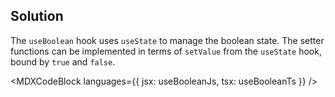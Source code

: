 

## Solution

The `useBoolean` hook uses `useState` to manage the boolean state. The setter functions can be implemented in terms of `setValue` from the `useState` hook, bound by `true` and `false`.

<MDXCodeBlock languages={{ jsx: useBooleanJs, tsx: useBooleanTs }} />
